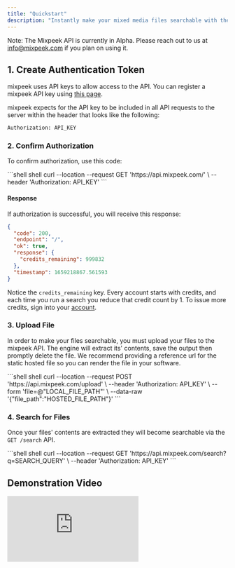 ```yaml
---
title: "Quickstart"
description: "Instantly make your mixed media files searchable with the mixpeek API."
---
```


<Note>Note: The Mixpeek API is currently in Alpha. Please reach out to us at [info@mixpeek.com](mailto:info@mixpeek.com) if you plan on using it.</Note>


## 1. Create Authentication Token

mixpeek uses API keys to allow access to the API. You can register a mixpeek API key using [this page](https://m0ya3ewpknw.typeform.com/to/RGu9rcJk).

mixpeek expects for the API key to be included in all API requests to the server within the header that looks like the following:

```bash
Authorization: API_KEY
```

### 2. Confirm Authorization

To confirm authorization, use this code:

<CodeGroup>
```shell shell
curl --location --request GET 'https://api.mixpeek.com/' \
--header 'Authorization: API_KEY'
```
</CodeGroup>

#### Response

If authorization is successful, you will receive this response:

```json
{
  "code": 200,
  "endpoint": "/",
  "ok": true,
  "response": {
    "credits_remaining": 999832
  },
  "timestamp": 1659218867.561593
}
```

Notice the `credits_remaining` key. Every account starts with credits, and each time you run a search you reduce that credit count by 1. To issue more credits, sign into your [account](https://m0ya3ewpknw.typeform.com/to/RGu9rcJk).

### 3. Upload File

In order to make your files searchable, you must upload your files to the mixpeek API. The engine will extract its' contents, save the output then promptly delete the file. We recommend providing a reference url for the static hosted file so you can render the file in your software.

<CodeGroup>
```shell shell
curl --location --request POST 'https://api.mixpeek.com/upload' \
--header 'Authorization: API_KEY' \
--form 'file=@"LOCAL_FILE_PATH"' \
--data-raw '{"file_path":"HOSTED_FILE_PATH"}'
```
</CodeGroup>


### 4. Search for Files

Once your files' contents are extracted they will become searchable via the `GET /search` API.

<CodeGroup>
```shell shell
curl --location --request GET 'https://api.mixpeek.com/search?q=SEARCH_QUERY' \
--header 'Authorization: API_KEY'
```
</CodeGroup>


## Demonstration Video
<Frame>
  <div style={{ paddingBottom: "64.98194945848375%" }}>
    <iframe
      src="https://www.youtube.com/embed/o3XP3J5mHHI"
      frameborder="0"
      webkitallowfullscreen
      mozallowfullscreen
      allowfullscreen
      style={{
        position: "absolute",
        top: 0,
        left: 0,
        width: "100%",
        height: "100%"
      }}
    ></iframe>
  </div>
</Frame>
